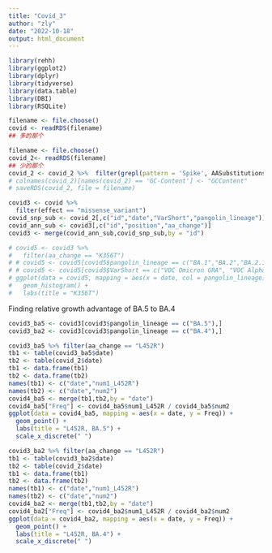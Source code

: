 ```yaml
---
title: "Covid_3"
author: "zly"
date: "2022-10-18"
output: html_document
---
```


```r
library(rehh)
library(ggplot2)
library(dplyr)
library(tidyverse)
library(data.table)
library(DBI)
library(RSQLite)
```

```r
filename <- file.choose()
covid <- readRDS(filename)
## 多的那个
```


```r
filename <- file.choose()
covid_2<- readRDS(filename)
## 少的那个
covid_2 <- covid_2 %>%  filter(grepl(pattern = 'Spike', AASubstitutions))
# colnames(covid_2)[names(covid_2) == 'GC-Content'] <- "GCContent"
# saveRDS(covid_2, file = filename)
```

```r

covid3 <- covid %>%
  filter(effect == "missense_variant")
covid_snp_sub <- covid_2[,c("id","date","VarShort","pangolin_lineage")] 
covid_ann_sub <- covid3[,c("id","position","aa_change")]
covid3 <- merge(covid_ann_sub,covid_snp_sub,by = "id")

# covid5 <- covid3 %>%
#   filter(aa_change == "K356T")
# # covid5 <- covid5[covid5$pangolin_lineage == c("BA.1","BA.2","BA.2.12.1","BA.5"),]
# # covid5 <- covid5[covid5$VarShort == c("VOC Omicron GRA", "VOC Alpha GRY", "VOC Delta GK", "VOC Beta GH"),]
# ggplot(data = covid5, mapping = aes(x = date, col = pangolin_lineage)) +
#   geom_histogram() +
#   labs(title = "K356T")
```

Finding relative growth advantage of BA.5 to BA.4
```r
covid3_ba5 <- covid3[covid3$pangolin_lineage == c("BA.5"),]
covid3_ba2 <- covid3[covid3$pangolin_lineage == c("BA.4"),]
```


```r
covid3_ba5 %>% filter(aa_change == "L452R")
tb1 <- table(covid3_ba5$date)
tb2 <- table(covid_2$date)
tb1 <- data.frame(tb1)
tb2 <- data.frame(tb2)
names(tb1) <- c("date","num1_L452R")
names(tb2) <- c("date","num2")
covid4_ba5 <- merge(tb1,tb2,by = "date")
covid4_ba5["Freq"] <- covid4_ba5$num1_L452R / covid4_ba5$num2
ggplot(data = covid4_ba5, mapping = aes(x = date, y = Freq)) +
  geom_point() +
  labs(title = "L452R, BA.5") +
  scale_x_discrete(" ")

```

```r
covid3_ba2 %>% filter(aa_change == "L452R")
tb1 <- table(covid3_ba2$date)
tb2 <- table(covid_2$date)
tb1 <- data.frame(tb1)
tb2 <- data.frame(tb2)
names(tb1) <- c("date","num1_L452R")
names(tb2) <- c("date","num2")
covid4_ba2 <- merge(tb1,tb2,by = "date")
covid4_ba2["Freq"] <- covid4_ba2$num1_L452R / covid4_ba2$num2
ggplot(data = covid4_ba2, mapping = aes(x = date, y = Freq)) +
  geom_point() +
  labs(title = "L452R, BA.4") +
  scale_x_discrete(" ")
```

